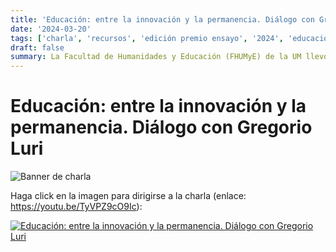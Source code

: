 ```yaml
---
title: 'Educación: entre la innovación y la permanencia. Diálogo con Gregorio Luri'
date: '2024-03-20'
tags: ['charla', 'recursos', 'edición premio ensayo', '2024', 'educación']
draft: false
summary: La Facultad de Humanidades y Educación (FHUMyE) de la UM llevó a cabo una actividad virtual titulada «Educación, entre la innovación y la permanencia. Diálogo con Gregorio Luri», el miércoles 20 de marzo. Con un diálogo reflexivo con docentes y estudiantes de bachillerato acerca de la educación y su importancia, el filósofo y pedagogo español fue el encargado del lanzamiento de la nueva edición del Premio Ensayo de Humanidades 2024.
---
```


# Educación: entre la innovación y la permanencia. Diálogo con Gregorio Luri

![Banner de charla](/static/images/blog/flyer_educacion_dialogo_con_gregorio_luri.png)

Haga click en la imagen para dirigirse a la charla (enlace: https://youtu.be/TyVPZ9cO9Ic):

[![Educación: entre la innovación y la permanencia. Diálogo con Gregorio Luri](https://img.youtube.com/vi/TyVPZ9cO9Ic/0.jpg)](https://youtu.be/TyVPZ9cO9Ic)